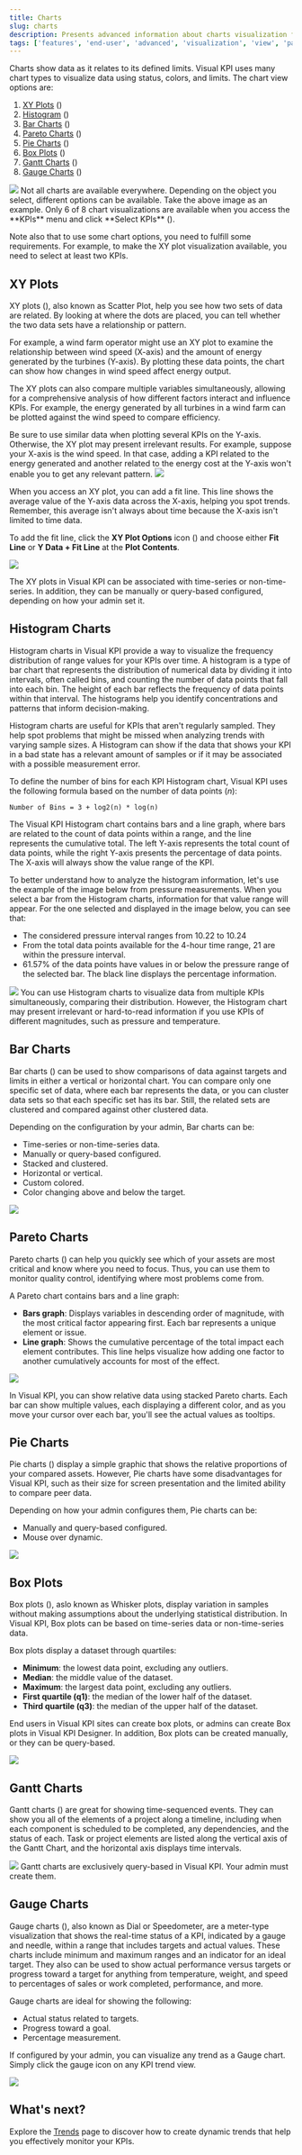 ```yaml
---
title: Charts
slug: charts
description: Presents advanced information about charts visualization features of Visual KPIs software for an end user.
tags: ['features', 'end-user', 'advanced', 'visualization', 'view', 'pareto', 'pie', 'gantt', 'bar', 'chart', histogram,]
---
```



<head>
  <title>Charts</title>
  <meta name="keywords" content="features, end user, advanced, visualization, view, pareto, pie chart, gantt, bar chart, histogram, XY plot, box plot, gauge cahrt, kpi image overlay view, chart types, visualize data, data visualization, chart view"/>
</head>

Charts show data as it relates to its defined limits. Visual KPI uses many chart types to visualize data using status, colors, and limits. The chart view options are:

1. [XY Plots](/docs/end-user/features/visualizations/charts#xy-plots) (<SvgFont icon="133"/>)
2. [Histogram](/docs/end-user/features/visualizations/charts#histogram-charts) (<SvgFont icon="292"/>)
3. [Bar Charts](/docs/end-user/features/visualizations/charts#bar-charts) (<SvgFont icon="142"/>)
4. [Pareto Charts](/docs/end-user/features/visualizations/charts#pareto-charts) (<SvgFont icon="132"/>)
5. [Pie Charts](/docs/end-user/features/visualizations/charts#pie-charts) (<SvgFont icon="124"/>)
6. [Box Plots](/docs/end-user/features/visualizations/charts#box-plots) (<SvgFont icon="23"/>)
7. [Gantt Charts](/docs/end-user/features/visualizations/charts#gantt-charts) (<SvgFont icon="122"/>)
8. [Gauge Charts](/docs/end-user/features/visualizations/charts#gauge-charts) (<SvgFont icon="11"/>)

<Image src="media/end-user/features/visualizations/charts/charts.png"/>

<Callout type="info" title="Charts Availability">
Not all charts are available everywhere. Depending on the object you select, different options can be available. Take the above image as an example. Only 6 of 8 chart visualizations are available when you access the **KPIs** menu and click **Select KPIs** (<SvgFont icon="153"/>).

Note also that to use some chart options, you need to fulfill some requirements. For example, to make the XY plot visualization available, you need to select at least two KPIs.
</Callout>

## XY Plots

XY plots (<SvgFont icon="133"/>), also known as Scatter Plot, help you see how two sets of data are related. By looking at where the dots are placed, you can tell whether the two data sets have a relationship or pattern.

For example, a wind farm operator might use an XY plot to examine the relationship between wind speed (X-axis) and the amount of energy generated by the turbines (Y-axis). By plotting these data points, the chart can show how changes in wind speed affect energy output.

The XY plots can also compare multiple variables simultaneously, allowing for a comprehensive analysis of how different factors interact and influence KPIs. For example, the energy generated by all turbines in a wind farm can be plotted against the wind speed to compare efficiency.

<Callout type="warning" title="Compare Similar Data">
Be sure to use similar data when plotting several KPIs on the Y-axis. Otherwise, the XY plot may present irrelevant results. For example, suppose your X-axis is the wind speed. In that case, adding a KPI related to the energy generated and another related to the energy cost at the Y-axis won't enable you to get any relevant pattern.
</Callout>

<Image src="media/end-user/features/visualizations/charts/scatter-chart.png"/>

When you access an XY plot, you can add a fit line. This line shows the average value of the Y-axis data across the X-axis, helping you spot trends. Remember, this average isn't always about time because the X-axis isn't limited to time data.

To add the fit line, click the **XY Plot Options** icon (<SvgFont icon="188 "/>) and choose either **Fit Line** or **Y Data + Fit Line** at the **Plot Contents**.

<Image src="media/end-user/features/visualizations/charts/xy-plot-fit-line.gif"/>

The XY plots in Visual KPI can be associated with time-series or non-time-series. In addition, they can be manually or query-based configured, depending on how your admin set it.

## Histogram Charts

Histogram charts in Visual KPI provide a way to visualize the frequency distribution of range values for your KPIs over time. A histogram is a type of bar chart that represents the distribution of numerical data by dividing it into intervals, often called bins, and counting the number of data points that fall into each bin. The height of each bar reflects the frequency of data points within that interval. The histograms help you identify concentrations and patterns that inform decision-making.

<Callout type="info" title="Histogram Charts for KPIs">
Histogram charts are useful for KPIs that aren't regularly sampled. They help spot problems that might be missed when analyzing trends with varying sample sizes. A Histogram can show if the data that shows your KPI in a bad state has a relevant amount of samples or if it may be associated with a possible measurement error.
</Callout>

To define the number of bins for each KPI Histogram chart, Visual KPI uses the following formula based on the number of data points (*n*):

```
Number of Bins = 3 + log2(n) * log(n)
```

The Visual KPI Histogram chart contains bars and a line graph, where bars are related to the count of data points within a range, and the line represents the cumulative total. The left Y-axis represents the total count of data points, while the right Y-axis presents the percentage of data points. The X-axis will always show the value range of the KPI.

To better understand how to analyze the histogram information, let's use the example of the image below from pressure measurements. When you select a bar from the Histogram charts, information for that value range will appear. For the one selected and displayed in the image below, you can see that:

- The considered pressure interval ranges from 10.22 to 10.24
- From the total data points available for the 4-hour time range, 21 are within the pressure interval.
- 61.57% of the data points have values in or below the pressure range of the selected bar. The black line displays the percentage information.

<Image src="media/end-user/features/visualizations/charts/histogram.png"/>

<Callout type="warning" title="Compare KPIs with Histogram">
You can use Histogram charts to visualize data from multiple KPIs simultaneously, comparing their distribution. However, the Histogram chart may present irrelevant or hard-to-read information if you use KPIs of different magnitudes, such as pressure and temperature.
</Callout>

## Bar Charts

Bar charts (<SvgFont icon="142"/>) can be used to show comparisons of data against targets and limits in either a vertical or horizontal chart. You can compare only one specific set of data, where each bar represents the data, or you can cluster data sets so that each specific set has its bar. Still, the related sets are clustered and compared against other clustered data.

Depending on the configuration by your admin, Bar charts can be:

- Time-series or non-time-series data.
- Manually or query-based configured.
- Stacked and clustered.
- Horizontal or vertical.
- Custom colored.
- Color changing above and below the target.

<Image src="media/end-user/features/visualizations/charts/barchart.png"/>

## Pareto Charts

Pareto charts (<SvgFont icon="132"/>) can help you quickly see which of your assets are most critical and know where you need to focus. Thus, you can use them to monitor quality control, identifying where most problems come from. 

A Pareto chart contains bars and a line graph:

- **Bars graph**: Displays variables in descending order of magnitude, with the most critical factor appearing first. Each bar represents a unique element or issue.
- **Line graph**: Shows the cumulative percentage of the total impact each element contributes. This line helps visualize how adding one factor to another cumulatively accounts for most of the effect.

<Image src="media/end-user/features/visualizations/charts/pareto.png"/>

In Visual KPI, you can show relative data using stacked Pareto charts. Each bar can show multiple values, each displaying a different color, and as you move your cursor over each bar, you'll see the actual values as tooltips.

## Pie Charts

Pie charts (<SvgFont icon="124"/>) display a simple graphic that shows the relative proportions of your compared assets. However, Pie charts have some disadvantages for Visual KPI, such as their size for screen presentation and the limited ability to compare peer data.

Depending on how your admin configures them, Pie charts can be:

- Manually and query-based configured.
- Mouse over dynamic.

<Image src="media/end-user/features/visualizations/charts/piechart.png"/>

## Box Plots

Box plots (<SvgFont icon="23"/>), aslo known as Whisker plots, display variation in samples without making assumptions about the underlying statistical distribution. In Visual KPI, Box plots can be based on time-series data or non-time-series data.

Box plots display a dataset through quartiles:

- **Minimum**: the lowest data point, excluding any outliers.
- **Median**: the middle value of the dataset.
- **Maximum**: the largest data point, excluding any outliers.
- **First quartile (q1)**: the median of the lower half of the dataset.
- **Third quartile (q3)**: the median of the upper half of the dataset.

End users in Visual KPI sites can create box plots, or admins can create Box plots in Visual KPI Designer. In addition, Box plots can be created manually, or they can be query-based.

<Image src="media/end-user/features/visualizations/charts/boxplot.png"/>

## Gantt Charts

Gantt charts (<SvgFont icon="122"/>) are great for showing time-sequenced events. They can show you all of the elements of a project along a timeline, including when each component is scheduled to be completed, any dependencies, and the status of each. Task or project elements are listed along the vertical axis of the Gantt Chart, and the horizontal axis displays time intervals.

<Image src="media/end-user/features/visualizations/charts/gantt.png"/>

<Callout type="info" title="Gantt Charts">
Gantt charts are exclusively query-based in Visual KPI. Your admin must create them.
</Callout>

## Gauge Charts

Gauge charts (<SvgFont icon="11"/>), also known as Dial or Speedometer, are a meter-type visualization that shows the real-time status of a KPI, indicated by a gauge and needle, within a range that includes targets and actual values. These charts include minimum and maximum ranges and an indicator for an ideal target. They also can be used to show actual performance versus targets or progress toward a target for anything from temperature, weight, and speed to percentages of sales or work completed, performance, and more.

Gauge charts are ideal for showing the following:

- Actual status related to targets.
- Progress toward a goal.
- Percentage measurement.

If configured by your admin, you can visualize any trend as a Gauge chart. Simply click the gauge icon on any KPI trend view.

<Image src="media/end-user/features/visualizations/charts/gauge.png"/>

## What's next?

Explore the [Trends](/docs/end-user/features/visualizations/trends) page to discover how to create dynamic trends that help you effectively monitor your KPIs.